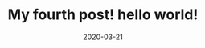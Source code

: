 ---
title: My fourth post! hello world!
slug: my-fourth-post
date: 2020-03-21
excerpt: Habitatan pharetra, urna ipsum
---